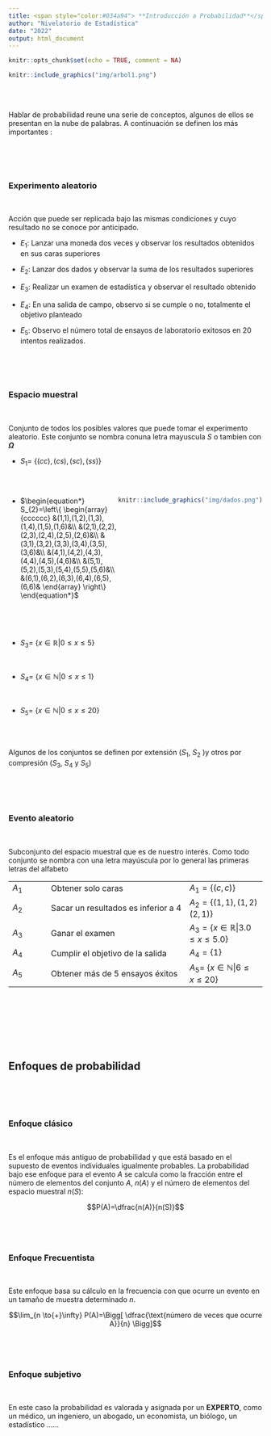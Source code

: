 ```yaml
---
title: <span style="color:#034a94"> **Introducción a Probabilidad**</span>
author: "Nivelatorio de Estadística"
date: "2022"
output: html_document
---
```



```r
knitr::opts_chunk$set(echo = TRUE, comment = NA)
```


```r
knitr::include_graphics("img/arbol1.png")
```

<br/> <br/>

Hablar de probabilidad reune una serie de conceptos, algunos de ellos se presentan en la nube de palabras. A continuación se definen los más importantes :

<br/><br/><br/>

### **Experimento aleatorio**

<br/>

Acción que puede ser replicada bajo las mismas condiciones y cuyo resultado no se conoce por anticipado.

+ $E_{1}$: Lanzar una moneda dos veces y observar los resultados obtenidos en sus caras superiores 

+ $E_{2}$: Lanzar dos dados y observar la suma de los resultados superiores 

+ $E_{3}$: Realizar un examen de estadística y observar el resultado obtenido  

+ $E_{4}$: En una salida de campo, observo si se cumple o no, totalmente el objetivo planteado 

+ $E_{5}$: Observo el número total de ensayos de laboratorio exitosos en  20 intentos realizados.


<br/><br/><br/>

### **Espacio muestral** 

<br/>

Conjunto de todos los posibles valores que puede tomar el experimento aleatorio. Este conjunto se nombra conuna letra mayuscula $S$ o tambien con **$\Omega$**

+ $S_{1}$= $\{ (cc), (cs), (sc), (ss) \}$  

<br/>

:::: {style="display: flex;"}

::: {}

+ $\begin{equation*}
	S_{2}=\left\{
	\begin{array}{cccccc}
	&(1,1),(1,2),(1,3),(1,4),(1,5),(1,6)&\\
	&(2,1),(2,2),(2,3),(2,4),(2,5),(2,6)&\\
	&(3,1),(3,2),(3,3),(3,4),(3,5),(3,6)&\\
	&(4,1),(4,2),(4,3),(4,4),(4,5),(4,6)&\\
	&(5,1),(5,2),(5,3),(5,4),(5,5),(5,6)&\\
	&(6,1),(6,2),(6,3),(6,4),(6,5),(6,6)&
	\end{array}
	\right\}
	\end{equation*}$ 

:::

::: {}

```r
knitr::include_graphics("img/dados.png")
```
:::

::::

<br/><br/>

+ $S_{3}$= $\{ x \in \mathbb{R} | 0 \leq x \leq 5   \}$ 

<br/>

+ $S_{4}$= $\{ x \in \mathbb{N}| 0 \leq x \leq 1 \}$ 

<br/>

+ $S_{5}$= $\{ x \in \mathbb{N}| 0 \leq x \leq 20 \}$

<br/><br/>

Algunos de los conjuntos se definen por extensión  ($S_{1}$, $S_{2}$ )y otros por compresión ($S_{3}$, $S_{4}$ y $S_{5}$)

<br/><br/><br/>

### **Evento aleatorio**

<br/>

Subconjunto del espacio muestral que es de nuestro interés. Como todo conjunto se nombra con una letra mayúscula por lo general las primeras letras del alfabeto



|           |                                       |                      |
|:----------|:--------------------------------------|:---------------------|
|$A_{1}$    | Obtener solo caras                    | $A_{1}=\{ (c,c)\}$
| $A_{2}$   | Sacar un resultados es inferior a 4   | $A_{2}=\{(1,1),(1,2)(2,1)\}$
| $A_{3}$   | Ganar el examen                       | $A_{3}=\{ x \in \mathbb{R} | 3.0 \leq x \leq 5.0 \}$
| $A_{4}$   | Cumplir el objetivo de la salida      | $A_{4} =\{ 1 \}$
| $A_{5}$   | Obtener más de 5 ensayos éxitos       | $A_{5}$= $\{ x \in \mathbb{N}| 6 \leq x \leq 20 \}$

<br/><br/>


<br/><br/><br/>

## **Enfoques de probabilidad**

<br/><br/><br/>

### **Enfoque clásico**  

<br/>

Es el enfoque más antiguo de probabilidad y que está basado en el supuesto de eventos individuales igualmente probables. La probabilidad bajo ese enfoque para el evento $A$ se calcula como la fracción entre el número de elementos del conjunto $A$, $n(A)$ y el número de elementos del espacio muestral $n(S)$: 
		

$$P(A)=\dfrac{n(A)}{n(S)}$$
<br/><br/><br/>

### **Enfoque Frecuentista**

<br/>

Este enfoque basa su cálculo en la frecuencia con que ocurre un evento en un tamaño de muestra determinado $n$.

			
$$\lim_{n \to{+}\infty} P(A)=\Bigg[ \dfrac{\text{número de veces que ocurre A}}{n} \Bigg]$$
<br/><br/><br/>

### **Enfoque subjetivo** 

<br/>

En este caso la probabilidad es valorada y asignada por un **EXPERTO**, como un médico, un ingeniero, un abogado, un economista, un biólogo, un estadístico ......














